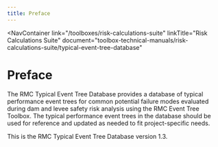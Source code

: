 ```yaml
---
title: Preface
---
```



<NavContainer
  link="/toolboxes/risk-calculations-suite"
  linkTitle="Risk Calculations Suite"
  document="toolbox-technical-manuals/risk-calculations-suite/typical-event-tree-database"
></NavContainer>

# Preface

The RMC Typical Event Tree Database provides a database of typical performance event trees for common potential failure modes evaluated during
dam and levee safety risk analysis using the RMC Event Tree Toolbox. The typical performance event trees in the database should be used for
reference and updated as needed to fit project-specific needs.

This is the RMC Typical Event Tree Database version 1.3.
